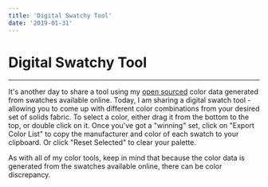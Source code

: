 ```yaml
---
title: 'Digital Swatchy Tool'
date: '2019-01-31'
---
```


# Digital Swatchy Tool


<DigitalSwatching />

---

It's another day to share a tool using my [open sourced](http://www.stephskardalquilts.com/solids-library-now-on-github/) color data generated from swatches available online. Today, I am sharing a digital swatch tool - allowing you to come up with different color combinations from your desired set of solids fabric. To select a color, either drag it from the bottom to the top, or double click on it. Once you've got a "winning" set, click on "Export Color List" to copy the manufacturer and color of each swatch to your clipboard. Or click "Reset Selected" to clear your palette.

As with all of my color tools, keep in mind that because the color data is generated from the swatches available online, there can be color discrepancy.
